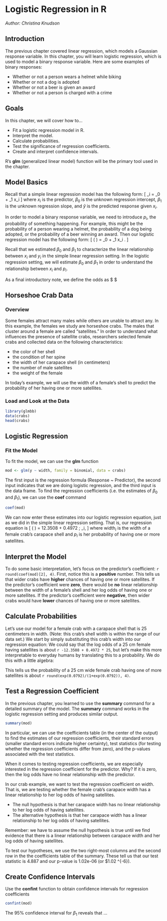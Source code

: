 # Logistic Regression in R

*Author: Christina Knudson*

## Introduction

The previous chapter covered linear regression, which models a Gaussian response variable. In this chapter, you will learn logistic regression, which is used to model a binary response variable. Here are some examples of binary responses:

* Whether or not a person wears a helmet while biking
* Whether or not a dog is adopted
* Whether or not a beer is given an award
* Whether or not a person is charged with a crime


## Goals

In this chapter, we will cover how to...

* Fit a logistic regression model in R.
* Interpret the model.
* Calculate probabilities.
* Test the significance of regression coefficients.
* Create and interpret confidence intervals.

R's **glm** (generalized linear model) function will be the primary tool used in the chapter.


## Model Basics

Recall that  a simple linear regression model has the following form:
\[
\hat{y}_i = \beta_0 + \beta_1 x_i 
\]
where  $x_i$ is  the predictor, $\beta_0$ is the unknown regression intercept,  $\beta_1$ is the unknown regression slope, and $\hat{y}$ is the predicted response given $x_i$. 

In order to model a binary response variable, we need to introduce $p_i$, the probability of something happening. For example, this might be the probability of a person wearing a helmet, the probability of a dog being adopted, or the probability of a beer winning an award. Then our logistic regression model has the following form:
\[
\log \left( \dfrac{p_i}{1-p_i} \right) = \beta_0 + \beta_1 x_i .
\]

Recall that we estimated $\beta_0$ and $\beta_1$ to characterize the linear relationship between $x_i$ and $y_i$ in the simple linear regression setting. In the logistic regression setting, we will  estimate $\beta_0$ and $\beta_1$ in order to understand the relationship between $x_i$ and $p_i$.

As a final introductory note, we define the odds as $ \dfrac{p_i}{1-p_i} $

## Horseshoe Crab Data 

### Overview

Some females attract many males while others are unable to attract any. In this example, the females we study are horseshoe crabs. The males that cluster around a female are called "satellites." In order to understand what influences the presence of satellite crabs, researchers selected female crabs and collected data on the following characteristics:

* the color of her shell
* the condition of her spine
* the width of her carapace shell (in centimeters)
* the number of male satellites
* the weight of the female

In today's example, we will use the width of a female's shell to predict the probability of her having one or more satellites.


### Load and Look at the Data

```r
library(glmbb)
data(crabs)
head(crabs)
```



## Logistic Regression

### Fit the Model

To fit the model, we can use the **glm** function
```r
mod <- glm(y ~ width, family = binomial, data = crabs)
```
The first input is the regression formula (Response ~ Predictor),  the second input indicates that we are doing logistic regression, and the third input is the data frame. To find the regression coefficients (i.e. the estimates of $\beta_0$ and $\beta_1$), we can use the **coef** command
```r
coef(mod)
```

We can now enter these estimates into our logistic regression equation, just as we did in the simple linear regression setting. That is, our regression equation is 
\[
\log \left( \dfrac{p_i}{1-p_i} \right) = 12.3508 + 0.4972 \; \text{width}_i, 
\]
where $\text{width}_i$ is the width of a female crab's carapace shell and  $p_i$ is her probability of having one or more satellites.


## Interpret the Model ##

To do some basic interpretation, let's focus on the predictor's coefficient: `r round(coef(mod)[2], 4)`. First, notice this is a **positive** number. This tells us that wider crabs have **higher** chances of having one or more satellites. If the predictor's coefficient were **zero**, there would be **no** linear relationship between the width of a female's shell and her log odds of having one or more satellites. If the predictor's coefficient were **negative**, then wider crabs would have **lower** chances of having one or more satellites.

## Calculate Probabilities ##

Let's use our model for a female crab with a carapace shell that is 25 centimeters in width. (Note: this crab's shell width is within the range of our data set.) We start by simply substituting  this crab's width into our regression equation:
\begin{align*}
\log \left( \dfrac{p_i}{1-p_i} \right) &= -12.3508 + 0.4972 \; \text{width}_i \\
 &= -12.3508 + 0.4972 * 25 \\
 &= 0.0792.
\end{align*}
We could say that the log odds of a 25 cm female having satellites is about `r -12.3508 + 0.4972 * 25`, but let's make this more interpretable to everyday humans by translating this to a probability. We do this with a little algebra:

\begin{align*}
\log \left( \dfrac{p_i}{1-p_i} \right) &= 0.0792 \\
\Rightarrow \left( \dfrac{p_i}{1-p_i} \right) &= \exp(0.0792) \\
\Rightarrow p_i &= \dfrac{\exp(0.0792)}{1+\exp(0.0792)} \\
&= .5198
\end{align*}

This tells us the probability of a 25 cm wide female crab having one of more satellites is about `r round(exp(0.0792)/(1+exp(0.0792)), 4)`.


## Test a Regression Coefficient ##

In the previous chapter, you learned to use the **summary** command for a detailed summary of the model. The **summary** command works  in the logistic regression setting and produces similar output. 
```r
summary(mod)
```

In particular, we can use the coefficients table (in the center of the output) to find the estimates of our regression coefficients, their standard errors (smaller standard errors indicate higher certainty), test statistics (for testing whether the regression coefficients differ from zero), and the p-values associated with the test statistics.

When it comes to testing regression coefficients, we are especially interested in the regression coefficient for the predictor.  Why? If it is zero, then the log odds have no linear relationship with the predictor. 

In our crab example, we want to test the regression coefficient on width. That is, we are testing whether the female crab's carapace width has a linear relationship to her log odds of having satellites. 

* The null hypothesis is that her carapace width has no linear relationship to her log odds of having satellites. 
* The alternative hypothesis is that her carapace width has a linear relationship to her log odds of having satellites. 

Remember: we have to assume the null hypothesis is true until we find evidence that there is a linear relationship between carapace width and her log odds of having satellites.

To test our hypotheses, we use the two right-most columns and the second row in the the coefficients table of the summary. These tell us that our test statistic is 4.887 and our p-value is 1.02e-06 (or $1.02 \times 10^{-6}). 

## Create Confidence Intervals

Use the **confint** function to obtain confidence intervals for regression coefficients
```r
confint(mod)
```
The 95% confidence interval for $\beta_1$ reveals that ...
